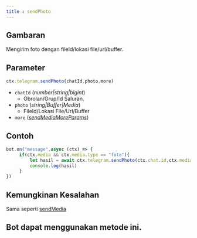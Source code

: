 ```yaml
---
title : sendPhoto
---
```

## Gambaran
Mengirim foto dengan fileId/lokasi file/url/buffer.
## Parameter
```ts
ctx.telegram.sendPhoto(chatId,photo,more)
```
- `chatId` (_number|string|bigint_)
     - Obrolan/Grup/Id Saluran.
- `photo` (_string|Buffer|Media_)
     - FileId/Lokasi File/Url/Buffer
- `more` (_[sendMediaMoreParams](/en/telegram/media/SendMedia#parameters)_)
## Contoh
```ts highlights= 3
bot.on("message",async (ctx) => {
     if(ctx.media && ctx.media.type == "foto"){
         let hasil = await ctx.telegram.sendPhoto(ctx.chat.id,ctx.media.fileId)
         console.log(hasil)
     }
})
```
## Kemungkinan Kesalahan
Sama seperti [sendMedia](/methods/Media/sendMedia#possibleerror)
## Bot dapat menggunakan metode ini.